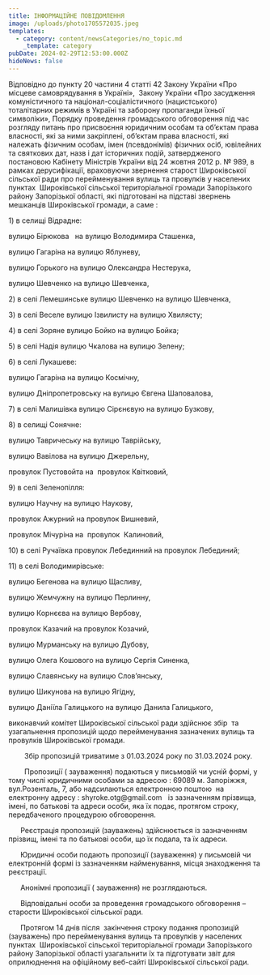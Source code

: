 ```yaml
---
title: ІНФОРМАЦІЙНЕ ПОВІДОМЛЕННЯ
image: /uploads/photo1705572035.jpeg
templates:
  - category: content/newsCategories/no_topic.md
    _template: category
pubDate: 2024-02-29T12:53:00.000Z
hideNews: false
---
```


Відповідно до пункту 20 частини 4 статті 42 Закону України «Про місцеве самоврядування в Україні»,  Закону України «Про засудження комуністичного та націонал-соціалістичного (нацистського) тоталітарних режимів в Україні та заборону пропаганди їхньої символіки», Порядку проведення громадського обговорення під час розгляду питань про присвоєння юридичним особам та об’єктам права власності, які за ними закріплені, об’єктам права власності, які належать фізичним особам, імен (псевдонімів) фізичних осіб, ювілейних та святкових дат, назв і дат історичних подій, затвердженого постановою Кабінету Міністрів України від 24 жовтня 2012 р. № 989, в рамках дерусифікації, враховуючи звернення старост Широківської сільської ради про перейменування вулиць та провулків у населених пунктах  Широківської сільської територіальної громади Запорізького району Запорізької області, які підготовані на підставі звернень мешканців Широківської громади, а саме : 

1\) в селищі Відрадне:

вулицю Бірюкова   на вулицю Володимира Сташенка,

вулицю Гагаріна на вулицю Яблуневу,

вулицю Горького на вулицю Олександра Нестерука, 

вулицю Шевченко на вулицю Шевченка,

2\) в селі Лемешинське вулицю Шевченко на вулицю Шевченка,

3\) в селі Веселе вулицю Ізвилисту на вулицю Хвилясту;

4\) в селі Зоряне вулицю Бойко на вулицю Бойка;

5\) в селі Надія вулицю Чкалова на вулицю Зелену;

6\) в селі Лукашеве:

вулицю Гагаріна на вулицю Космічну,

вулицю Дніпропетровську на вулицю Євгена Шаповалова,

7\) в селі Малишівка вулицю Сірєнєвую на вулицю Бузкову,

8\) в селищі Сонячне: 

вулицю Тавричеську на вулицю Таврійську,

вулицю Вавілова на вулицю Джерельну,

провулок Пустовойта на  провулок Квітковий,

9\) в селі Зеленопілля:

вулицю Научну на вулицю Наукову,

провулок Ажурний на провулок Вишневий,

провулок Мічуріна на  провулок  Калиновий,

10\) в селі Ручаївка провулок Лебединний на провулок Лебединий;

11\) в селі Володимирівське:

вулицю Бегенова на вулицю Щасливу,

вулицю Жемчужну на вулицю Перлинну,

вулицю Корнєєва на вулицю Вербову,

провулок Казачий на провулок Козачий,

вулицю Мурманську на вулицю Дубову,

вулицю Олега Кошового на вулицю Сергія Синенка,

вулицю Славянську на вулицю Слов’янську,

вулицю Шикунова на вулицю Ягідну,

вулицю Даніїла Галицького на вулицю Данила Галицького,

виконавчий комітет Широківської сільської ради здійснює збір  та узагальнення пропозицій щодо перейменування зазначених вулиць та провулків Широківської громади.

        Збір пропозицій триватиме з 01.03.2024 року по 31.03.2024 року.

        Пропозиції ( зауваження) подаються у письмовій чи усній формі, у тому числі юридичними особами за адресою : 69089 м. Запоріжжя, вул.Розенталь, 7, або надсилаються електронною поштою  на електронну адресу : shyroke.otg\@gmail.com   із зазначенням прізвища, імені, по батькові та адреси особи, яка їх подає, протягом строку, передбаченого процедурою обговорення. 

      Реєстрація пропозицій (зауважень) здійснюється із зазначенням прізвищ, імені та по батькові особи, що їх подала, та їх адреси.

      Юридичні особи подають пропозиції (зауваження) у письмовій чи електронній формі із зазначенням найменування, місця знаходження та реєстрації.

      Анонімні пропозиції ( зауваження) не розглядаються.

      Відповідальні особи за проведення громадського обговорення – старости Широківської сільської ради.

      Протягом 14 днів після  закінчення строку подання пропозицій (зауважень) про перейменування вулиць та провулків у населених пунктах  Широківської сільської територіальної громади Запорізького району Запорізької області узагальнити їх та підготувати звіт для оприлюднення на офіційному веб-сайті Широківської сільської ради.





